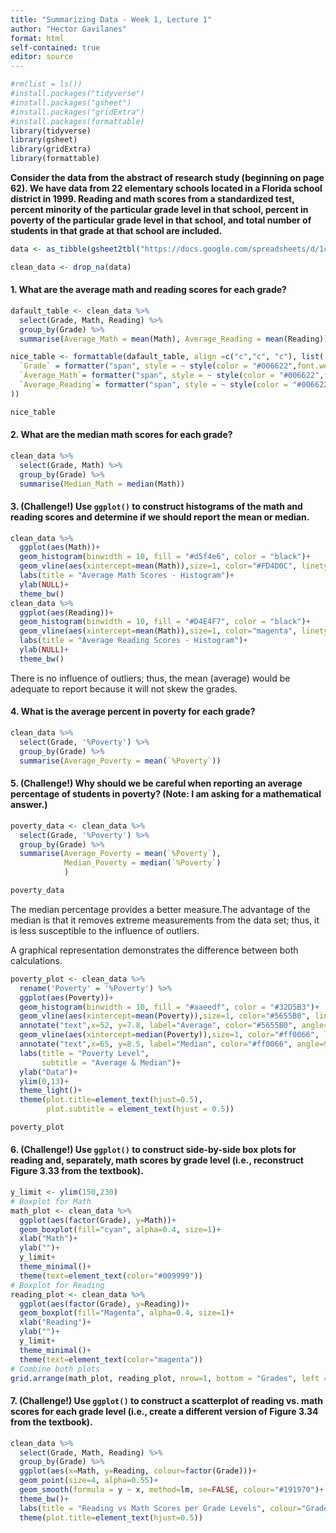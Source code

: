 ```yaml
---
title: "Summarizing Data - Week 1, Lecture 1"
author: "Hector Gavilanes"
format: html
self-contained: true
editor: source
---
```


```r
#rm(list = ls())
#install.packages("tidyverse")
#install.packages("gsheet")
#install.packages("gridExtra")
#install.packages(formattable)
library(tidyverse)
library(gsheet)
library(gridExtra)
library(formattable)
```

**Consider the data from the abstract of research study (beginning on page 62). We have data from 22 elementary schools located in a Florida school district in 1999. Reading and math scores from a standardized test, percent minority of the particular grade level in that school, percent in poverty of the particular grade level in that school, and total number of students in that grade at that school are included.**

```r
data <- as_tibble(gsheet2tbl("https://docs.google.com/spreadsheets/d/1cVGLLdILMI34xjnzHfJNHua6fJROJwCzUBFgV22OLT4/edit#gid=0"))

clean_data <- drop_na(data)
```

#### 1. What are the average math and reading scores for each grade?

```r
dafault_table <- clean_data %>% 
  select(Grade, Math, Reading) %>% 
  group_by(Grade) %>% 
  summarise(Average_Math = mean(Math), Average_Reading = mean(Reading)) 

nice_table <- formattable(dafault_table, align =c("c","c", "c"), list(
  `Grade` = formatter("span", style = ~ style(color = "#006622",font.weight = "bold")), 
  `Average_Math`= formatter("span", style = ~ style(color = "#006622",font.weight = "bold")),
  `Average_Reading`= formatter("span", style = ~ style(color = "#006622",font.weight = "bold"))
))

nice_table
```

#### 2. What are the median math scores for each grade?

```r
clean_data %>% 
  select(Grade, Math) %>% 
  group_by(Grade) %>% 
  summarise(Median_Math = median(Math))
```

#### 3. (Challenge!) Use `ggplot()` to construct histograms of the math and reading scores and determine if we should report the mean or median. 
```r
clean_data %>% 
  ggplot(aes(Math))+
  geom_histogram(binwidth = 10, fill = "#d5f4e6", color = "black")+
  geom_vline(aes(xintercept=mean(Math)),size=1, color="#FD4D0C", linetype="dashed")+
  labs(title = "Average Math Scores - Histogram")+
  ylab(NULL)+
  theme_bw()
clean_data %>%
  ggplot(aes(Reading))+
  geom_histogram(binwidth = 10, fill = "#D4E4F7", color = "black")+
  geom_vline(aes(xintercept=mean(Math)),size=1, color="magenta", linetype="dashed")+
  labs(title = "Average Reading Scores - Histogram")+
  ylab(NULL)+
  theme_bw()
```
There is no influence of outliers; thus, the mean (average) would be adequate to report because it will not skew the grades. 



#### 4. What is the average percent in poverty for each grade?

```r
clean_data %>% 
  select(Grade, '%Poverty') %>%
  group_by(Grade) %>%
  summarise(Average_Poverty = mean(`%Poverty`))
```

#### 5. (Challenge!) Why should we be careful when reporting an average percentage of students in poverty? (Note: I am asking for a mathematical answer.)
```r
poverty_data <- clean_data %>%
  select(Grade, '%Poverty') %>%
  group_by(Grade) %>%
  summarise(Average_Poverty = mean(`%Poverty`), 
            Median_Poverty = median(`%Poverty`)
            )

poverty_data
```

The median percentage provides a better measure.The advantage of the median is that it removes extreme measurements from the data set; thus, it is less susceptible to the influence of outliers.

A graphical representation demonstrates the difference between both calculations.

```r
poverty_plot <- clean_data %>% 
  rename('Poverty' = '%Poverty') %>% 
  ggplot(aes(Poverty))+
  geom_histogram(binwidth = 10, fill = "#aaeedf", color = "#32D5B3")+
  geom_vline(aes(xintercept=mean(Poverty)),size=1, color="#5655B0", linetype="dotted")+
  annotate("text",x=52, y=7.8, label="Average", color="#5655B0", angle=90, size=10)+
  geom_vline(aes(xintercept=median(Poverty)),size=1, color="#ff0066", linetype="longdash")+
  annotate("text",x=65, y=8.5, label="Median", color="#ff0066", angle=90, size=10)+
  labs(title = "Poverty Level",
       subtitle = "Average & Median")+
  ylab("Data")+
  ylim(0,13)+
  theme_light()+
  theme(plot.title=element_text(hjust=0.5),
        plot.subtitle = element_text(hjust = 0.5))

poverty_plot
```
#### 6. (Challenge!) Use `ggplot()` to construct side-by-side box plots for reading and, separately, math scores by grade level (i.e., reconstruct Figure 3.33 from the textbook).
```r
y_limit <- ylim(150,230)
# Boxplot for Math
math_plot <- clean_data %>% 
  ggplot(aes(factor(Grade), y=Math))+
  geom_boxplot(fill="cyan", alpha=0.4, size=1)+
  xlab("Math")+
  ylab("")+
  y_limit+
  theme_minimal()+
  theme(text=element_text(color="#009999"))
# Boxplot for Reading
reading_plot <- clean_data %>% 
  ggplot(aes(factor(Grade), y=Reading))+
  geom_boxplot(fill="Magenta", alpha=0.4, size=1)+
  xlab("Reading")+
  ylab("")+
  y_limit+
  theme_minimal()+
  theme(text=element_text(color="magenta"))
# Combine both plots
grid.arrange(math_plot, reading_plot, nrow=1, bottom = "Grades", left = "Data", top = "Math vs Reading by Grade Levels")
```

#### 7. (Challenge!) Use `ggplot()` to construct a scatterplot of reading vs. math scores for each grade level (i.e., create a different version of Figure 3.34 from the textbook).
```r
clean_data %>% 
  select(Grade, Math, Reading) %>% 
  group_by(Grade) %>%
  ggplot(aes(x=Math, y=Reading, colour=factor(Grade)))+
  geom_point(size=4, alpha=0.55)+
  geom_smooth(formula = y ~ x, method=lm, se=FALSE, colour="#191970")+
  theme_bw()+
  labs(title = "Reading vs Math Scores per Grade Levels", colour="Grade Levels")+
  theme(plot.title=element_text(hjust=0.5))
```
